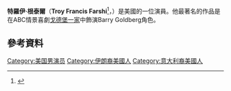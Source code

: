 {{Infobox person
| name = Troy Gentile
| image = Troy Gentile 2014.jpg
| image_size = 220px
| caption = 
| alt = 
| birth_name = Troy Francis Farshi
| birth_date = {{birth date and age|1993|10|27|mf=yes}}
| years_active = 2005–現在
| birth_place = [[美國|美國]][[博卡拉頓|博卡拉頓]]
| occupation = 演員
}}
'''特羅伊·根泰爾'''（'''Troy Francis Farshi'''<ref name=TheNews-Birth-1993>{{cite news|url=http://news.google.com/newspapers?nid=1290&dat=19931117&id=EP9TAAAAIBAJ&sjid=Ho0DAAAAIBAJ&pg=2339,360308|title=Births|date=17 November 1993|work=[[Boca_Raton_News|Boca Raton News]]|accessdate=8 October 2013|archive-date=2021-01-22|archive-url=https://web.archive.org/web/20210122025236/https://news.google.com/newspapers?nid=1290&dat=19931117&id=EP9TAAAAIBAJ&sjid=Ho0DAAAAIBAJ&pg=2339,360308|dead-url=no}}</ref>，{{bd|1993年|10月27日}}）是美國的一位演員。他最著名的作品是在ABC情景喜劇[[戈德堡一家|戈德堡一家]]中飾演Barry Goldberg角色。
==參考資料==
{{Reflist}}

{{DEFAULTSORT: Gentile, Troy}}
[[Category:美国男演员|Category:美国男演员]]
[[Category:伊朗裔美國人|Category:伊朗裔美國人]]
[[Category:意大利裔美國人|Category:意大利裔美國人]]